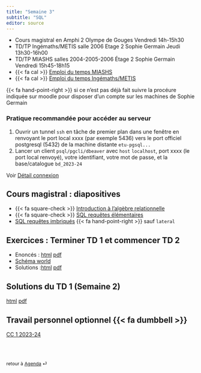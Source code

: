 ```yaml
---
title: "Semaine 3"
subtitle: "SQL"
editor: source
---
```


::: callout-important

-   Cours magistral en Amphi 2 Olympe de Gouges Vendredi 14h-15h30
-   TD/TP Ingémaths/METIS salle 2006 Etage 2 Sophie Germain Jeudi 13h30-16h00
-   TD/TP MIASHS salles 2004-2005-2006 Étage 2 Sophie Germain Vendredi 15h45-18h15
-   {{< fa cal >}} [Emploi du temps MIASHS](https://edt.math.univ-paris-diderot.fr/#/parcours/miashs/l3)
-   {{< fa cal >}} [Emploi du temps Ingémaths/METIS](https://edt.math.univ-paris-diderot.fr/#/parcours/ingemath/l3)
:::


{{< fa hand-point-right >}} si ce n'est pas déjà fait suivre la procéure indiquée sur moodle pour disposer d'un compte sur les machines de Sophie Germain

::: {.callout-tip}

### Pratique recommandée pour accéder au serveur 

1. Ouvrir un tunnel `ssh`  en tâche de premier plan dans une fenêtre en renvoyant le port local xxxx (par exemple 5436) vers le port officiel postgresql (5432) de la machine distante `etu-pgsql...`  
2. Lancer un client `psql/pgcli/dbeaver` avec `host` `localhost`,  port xxxx (le port local renvoyé), votre identifiant, votre mot de passe, et la base/catalogue `bd_2023-24`

Voir [Détail connexion](/computing-access.qmd)

:::

## Cours magistral : diapositives

- {{< fa square-check >}} [Introduction à l'algèbre relationnelle](/slides/SQL_0.html)  
- {{< fa square-check >}} [SQL requêtes élémentaires](/slides/SQL_1.html)  
- [SQL requêtes imbriqués](/slides/SQL_2.html) {{< fa hand-point-right >}} sauf `lateral`


## Exercices : Terminer TD 1 et commencer TD 2

- Enoncés : [html](/workshops/td2.html)  [pdf](/workshops/td2.pdf)
- [Schéma world](/schemas/schema-world.qmd)
- Solutions :[html](/solutions/td2.html)  [pdf](/solutions/td2.pdf)

## Solutions du  TD 1  (Semaine 2)

[html](/solutions/td1.html)  [pdf](/solutions/td1.pdf)

## Travail personnel optionnel {{< fa dumbbell >}}

[CC 1 2023-24](/exams/cc1-2023-10-27.html)

<br><br>

::: {style="font-size: 0.875em;"}
retour à [Agenda](/ "Agenda du cours") ⏎
:::
